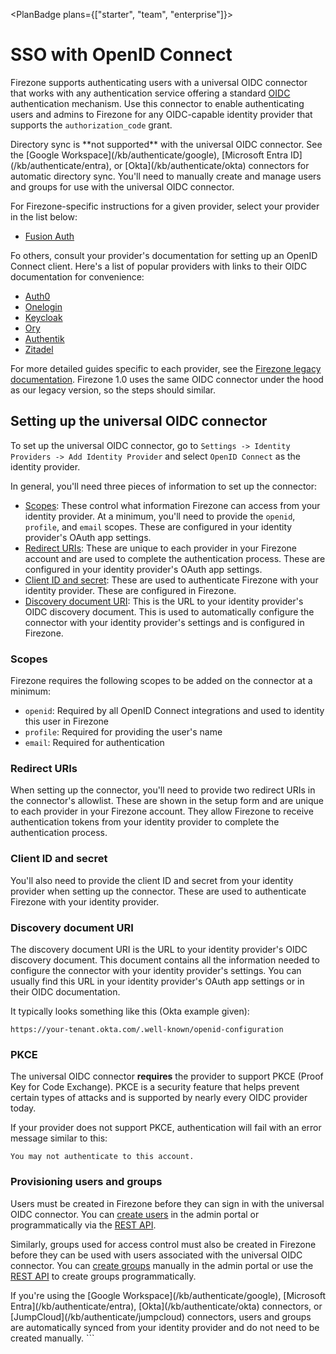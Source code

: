 
<PlanBadge plans={["starter", "team", "enterprise"]}>

# SSO with OpenID Connect

</PlanBadge>

Firezone supports authenticating users with a universal OIDC connector that
works with any authentication service offering a standard
[OIDC](https://en.wikipedia.org/wiki/OpenID) authentication mechanism. Use this
connector to enable authenticating users and admins to Firezone for any
OIDC-capable identity provider that supports the `authorization_code` grant.

<Alert color="warning">
  Directory sync is **not supported** with the universal OIDC connector. See the
  [Google Workspace](/kb/authenticate/google), [Microsoft Entra
  ID](/kb/authenticate/entra), or [Okta](/kb/authenticate/okta) connectors for
  automatic directory sync. You'll need to manually create and manage users and
  groups for use with the universal OIDC connector.
</Alert>

For Firezone-specific instructions for a given provider, select your provider in
the list below:

- [Fusion Auth](/kb/authenticate/oidc/fusion)

Fo others, consult your provider's documentation for setting up an OpenID
Connect client. Here's a list of popular providers with links to their OIDC
documentation for convenience:

- [Auth0](https://auth0.com/docs/get-started/applications/application-settings)
- [Onelogin](https://onelogin.service-now.com/support?id=kb_article&sys_id=2fd988e697b72150c90c3b0e6253af7f&kb_category=de885d2187372d10695f0f66cebb351f)
- [Keycloak](https://www.keycloak.org/docs/latest/securing_apps/index.html#_oidc)
- [Ory](https://www.ory.sh/docs/getting-started/ory-network-oauth2#authorization-code-grant)
- [Authentik](https://docs.goauthentik.io/docs/providers/oauth2/)
- [Zitadel](https://zitadel.com/docs/guides/integrate/login/oidc)

For more detailed guides specific to each provider, see the
[Firezone legacy documentation](/docs/authenticate/oidc). Firezone 1.0 uses the
same OIDC connector under the hood as our legacy version, so the steps should
similar.

## Setting up the universal OIDC connector

To set up the universal OIDC connector, go to
`Settings -> Identity Providers -> Add Identity Provider` and select
`OpenID Connect` as the identity provider.

In general, you'll need three pieces of information to set up the connector:

- [Scopes](#scopes): These control what information Firezone can access from
  your identity provider. At a minimum, you'll need to provide the `openid`,
  `profile`, and `email` scopes. These are configured in your identity
  provider's OAuth app settings.
- [Redirect URIs](#redirect-uris): These are unique to each provider in your
  Firezone account and are used to complete the authentication process. These
  are configured in your identity provider's OAuth app settings.
- [Client ID and secret](#client-id-and-secret): These are used to authenticate
  Firezone with your identity provider. These are configured in Firezone.
- [Discovery document URI](#discovery-document-uri): This is the URL to your
  identity provider's OIDC discovery document. This is used to automatically
  configure the connector with your identity provider's settings and is
  configured in Firezone.

### Scopes

Firezone requires the following scopes to be added on the connector at a
minimum:

- `openid`: Required by all OpenID Connect integrations and used to identity
  this user in Firezone
- `profile`: Required for providing the user's name
- `email`: Required for authentication

### Redirect URIs

When setting up the connector, you'll need to provide two redirect URIs in the
connector's allowlist. These are shown in the setup form and are unique to each
provider in your Firezone account. They allow Firezone to receive authentication
tokens from your identity provider to complete the authentication process.

### Client ID and secret

You'll also need to provide the client ID and secret from your identity provider
when setting up the connector. These are used to authenticate Firezone with your
identity provider.

### Discovery document URI

The discovery document URI is the URL to your identity provider's OIDC discovery
document. This document contains all the information needed to configure the
connector with your identity provider's settings. You can usually find this URL
in your identity provider's OAuth app settings or in their OIDC documentation.

It typically looks something like this (Okta example given):

```text
https://your-tenant.okta.com/.well-known/openid-configuration
```

### PKCE

The universal OIDC connector **requires** the provider to support PKCE (Proof
Key for Code Exchange). PKCE is a security feature that helps prevent certain
types of attacks and is supported by nearly every OIDC provider today.

If your provider does not support PKCE, authentication will fail with an error
message similar to this:

```text
You may not authenticate to this account.
```

### Provisioning users and groups

Users must be created in Firezone before they can sign in with the universal
OIDC connector. You can [create users](/kb/deploy/users) in the admin portal or
programmatically via the [REST API](/kb/reference/rest-api).

Similarly, groups used for access control must also be created in Firezone
before they can be used with users associated with the universal OIDC connector.
You can [create groups](/kb/deploy/groups) manually in the admin portal or use
the [REST API](/kb/reference/rest-api) to create groups programmatically.

<Alert color="info">
  If you're using the [Google Workspace](/kb/authenticate/google), [Microsoft
  Entra](/kb/authenticate/entra), [Okta](/kb/authenticate/okta) connectors, or
  [JumpCloud](/kb/authenticate/jumpcloud) connectors, users and groups are
  automatically synced from your identity provider and do not need to be created
  manually.
</Alert>

<SupportOptions />
```
